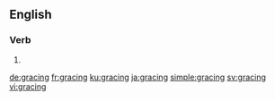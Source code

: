 ==English==

===Verb===
{{head|en|present participle}}

# {{present participle of|grace|lang=en|nocat=1}}

[[de:gracing]]
[[fr:gracing]]
[[ku:gracing]]
[[ja:gracing]]
[[simple:gracing]]
[[sv:gracing]]
[[vi:gracing]]